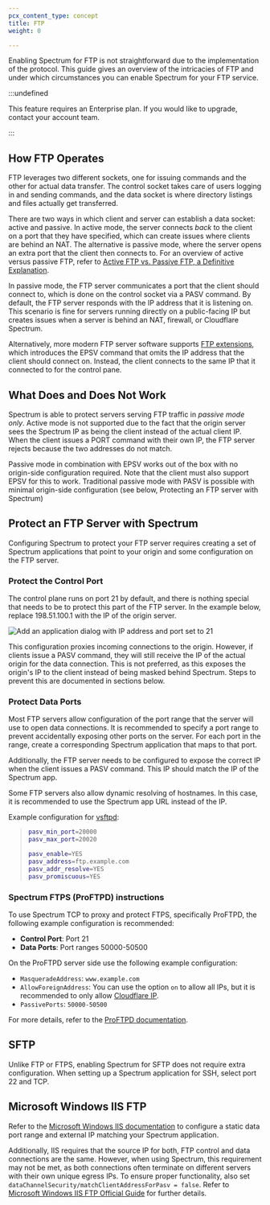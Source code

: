 ```yaml
---
pcx_content_type: concept
title: FTP
weight: 0

---
```


Enabling Spectrum for FTP is not straightforward due to the implementation of the protocol. This guide gives an overview of the intricacies of FTP and under which circumstances you can enable Spectrum for your FTP service.

:::undefined


This feature requires an Enterprise plan. If you would like to upgrade, contact your account team.


:::

## How FTP Operates

FTP leverages two different sockets, one for issuing commands and the other for actual data transfer. The control socket takes care of users logging in and sending commands, and the data socket is where directory listings and files actually get transferred.

There are two ways in which client and server can establish a data socket: active and passive. In active mode, the server connects *back* to the client on a port that they have specified, which can create issues where clients are behind an NAT. The alternative is passive mode, where the server opens an extra port that the client then connects to. For an overview of active versus passive FTP, refer to [Active FTP vs. Passive FTP, a Definitive Explanation](http://slacksite.com/other/ftp.html).

In passive mode, the FTP server communicates a port that the client should connect to, which is done on the control socket via a PASV command. By default, the FTP server responds with the IP address that it is listening on. This scenario is fine for servers running directly on a public-facing IP but creates issues when a server is behind an NAT, firewall, or Cloudflare Spectrum.

Alternatively, more modern FTP server software supports [FTP extensions](https://tools.ietf.org/html/rfc2428), which introduces the EPSV command that omits the IP address that the client should connect on. Instead, the client connects to the same IP that it connected to for the control pane.

## What Does and Does Not Work

Spectrum is able to protect servers serving FTP traffic in *passive mode only*. Active mode is not supported due to the fact that the origin server sees the Spectrum IP as being the client instead of the actual client IP. When the client issues a PORT command with their own IP, the FTP server rejects because the two addresses do not match.

Passive mode in combination with EPSV works out of the box with no origin-side configuration required. Note that the client must also support EPSV for this to work. Traditional passive mode with PASV is possible with minimal origin-side configuration (see below, Protecting an FTP server with Spectrum)

## Protect an FTP Server with Spectrum

Configuring Spectrum to protect your FTP server requires creating a set of Spectrum applications that point to your origin and some configuration on the FTP server.

### Protect the Control Port

The control plane runs on port 21 by default, and there is nothing special that needs to be to protect this part of the FTP server. In the example below, replace 198.51.100.1 with the IP of the origin server.

![Add an application dialog with IP address and port set to 21](~/assets/images/spectrum/ftp-control-plane-app.png)

This configuration proxies incoming connections to the origin. However, if clients issue a PASV command, they will still receive the IP of the actual origin for the data connection. This is not preferred, as this exposes the origin's IP to the client instead of being masked behind Spectrum. Steps to prevent this are documented in sections below.

### Protect Data Ports

Most FTP servers allow configuration of the port range that the server will use to open data connections. It is recommended to specify a port range to prevent accidentally exposing other ports on the server. For each port in the range, create a corresponding Spectrum application that maps to that port.

Additionally, the FTP server needs to be configured to expose the correct IP when the client issues a PASV command. This IP should match the IP of the Spectrum app.

Some FTP servers also allow dynamic resolving of hostnames. In this case, it is recommended to use the Spectrum app URL instead of the IP.

Example configuration for [vsftpd](https://security.appspot.com/vsftpd.html):

> ```bash
> pasv_min_port=20000
> pasv_max_port=20020
>
> pasv_enable=YES
> pasv_address=ftp.example.com
> pasv_addr_resolve=YES
> pasv_promiscuous=YES
> ```

### Spectrum FTPS (ProFTPD) instructions

To use Spectrum TCP to proxy and protect FTPS, specifically ProFTPD, the following example configuration is recommended:

* **Control Port**: Port 21
* **Data Ports**: Port ranges 50000-50500

On the ProFTPD server side use the following example configuration:

* `MasqueradeAddress`: `www.example.com`
* `AllowForeignAddress`: You can use the option `on` to allow all IPs, but it is recommended to only allow [Cloudflare IP](https://developers.cloudflare.com/learning-paths/get-started/add-domain-to-cf/allow-cloudflare-ips/).
* `PassivePorts`: `50000-50500`

For more details, refer to the [ProFTPD documentation](http://www.proftpd.org/docs/modules/mod_core.html).

## SFTP

Unlike FTP or FTPS, enabling Spectrum for SFTP does not require extra configuration. When setting up a Spectrum application for SSH, select port 22 and TCP.

## Microsoft Windows IIS FTP

Refer to the [Microsoft Windows IIS documentation](https://docs.microsoft.com/en-us/iis/publish/using-the-ftp-service/configuring-ftp-firewall-settings-in-iis-7#step-1-configure-the-passive-port-range-for-the-ftp-service) to configure a static data port range and external IP matching your Spectrum application.

Additionally, IIS requires that the source IP for both, FTP control and data connections are the same. However, when using Spectrum, this requirement may not be met, as both connections often terminate on different servers with their own unique egress IPs. To ensure proper functionality, also set `dataChannelSecurity/matchClientAddressForPasv = false`. Refer to [Microsoft Windows IIS FTP Official Guide](https://learn.microsoft.com/en-us/iis/configuration/system.applicationhost/sites/site/ftpserver/security/datachannelsecurity) for further details.
